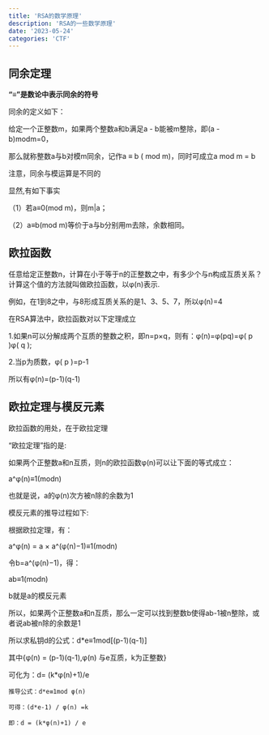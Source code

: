 ```yaml
---
title: 'RSA的数学原理'
description: 'RSA的一些数学原理'
date: '2023-05-24'
categories: 'CTF'
---
```


## 同余定理

**“≡”是数论中表示同余的符号**

同余的定义如下：

给定一个正整数m，如果两个整数a和b满足a - b能被m整除，即(a - b)modm=0，

那么就称整数a与b对模m同余，记作a ≡ b ( mod m)，同时可成立a mod m = b

注意，同余与模运算是不同的

显然,有如下事实

（1）若a≡0(mod m)，则m|a；

（2）a≡b(mod m)等价于a与b分别用m去除，余数相同。

## 欧拉函数

任意给定正整数n，计算在小于等于n的正整数之中，有多少个与n构成互质关系？计算这个值的方法就叫做欧拉函数，以φ(n)表示.

例如，在1到8之中，与8形成互质关系的是1、3、5、7，所以φ(n)=4

在RSA算法中，欧拉函数对以下定理成立

1.如果n可以分解成两个互质的整数之积，即n=p×q，则有：φ(n)=φ(pq)=φ( p )φ( q );

2.当p为质数，φ( p )=p-1

所以有φ(n)=(p-1)(q-1)

## 欧拉定理与模反元素

欧拉函数的用处，在于欧拉定理

“欧拉定理”指的是:

如果两个正整数a和n互质，则n的欧拉函数φ(n)可以让下面的等式成立：

a^φ(n)≡1(modn)

也就是说，a的φ(n)次方被n除的余数为1

模反元素的推导过程如下:

根据欧拉定理，有：

a^φ(n) = a × a^(φ(n)−1)≡1(modn)

令b=a^(φ(n)−1)，得：

ab≡1(modn)

b就是a的模反元素

所以，如果两个正整数a和n互质，那么一定可以找到整数b使得ab-1被n整除，或者说ab被n除的余数是1

所以求私钥d的公式：d*e≡1mod[(p-1)(q-1)]


其中\{φ(n) = (p-1)(q-1),φ(n) 与e互质，k为正整数\}

可化为：d= (k*φ(n)+1)/e

```
推导公式：d*e≡1mod φ(n)

可得：(d*e-1) / φ(n) =k

即：d = (k*φ(n)+1) / e
```